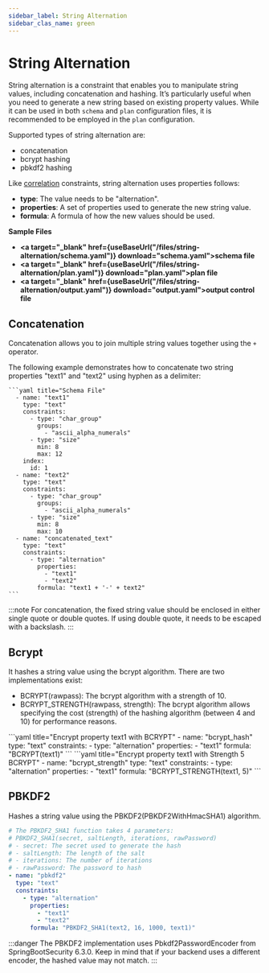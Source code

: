 ```yaml
---
sidebar_label: String Alternation
sidebar_clas_name: green
---
```



# String Alternation
String alternation is a constraint that enables you to manipulate string values, including concatenation and hashing. It’s particularly useful when you need to generate a new string based on existing property values.
While it can be used in both `schema` and `plan` configuration files, it is recommended to be employed in the `plan` configuration.

Supported types of string alternation are:
- concatenation
- bcrypt hashing
- pbkdf2 hashing

Like [correlation](../schema/constraints#correlation) constraints, string alternation uses properties follows:
- **type**: The value needs to be "alternation".
- **properties**: A set of properties used to generate the new string value.
- **formula**: A formula of how the new values should be used.

**Sample Files**
- **<a target="_blank" href={useBaseUrl("/files/string-alternation/schema.yaml")} download="schema.yaml">schema file</a>**
- **<a target="_blank" href={useBaseUrl("/files/string-alternation/plan.yaml")} download="plan.yaml">plan file</a>**
- **<a target="_blank" href={useBaseUrl("/files/string-alternation/output.yaml")} download="output.yaml">output control file</a>**

## Concatenation
Concatenation allows you to join multiple string values together using the `+` operator.

The following example demonstrates how to concatenate two string properties "text1" and "text2" using hyphen as a delimiter:

    ```yaml title="Schema File"
      - name: "text1"
        type: "text"
        constraints:
          - type: "char_group"
            groups:
              - "ascii_alpha_numerals"
          - type: "size"
            min: 8
            max: 12
        index:
          id: 1
      - name: "text2"
        type: "text"
        constraints:
          - type: "char_group"
            groups:
              - "ascii_alpha_numerals"
          - type: "size"
            min: 8
            max: 10
      - name: "concatenated_text"
        type: "text"
        constraints:
          - type: "alternation"
            properties:
              - "text1"
              - "text2"
            formula: "text1 + '-' + text2"
    ```



:::note
For concatenation, the fixed string value should be enclosed in either single quote or double quotes. If using double quote, it needs to be escaped with a backslash.
:::

## Bcrypt
It hashes a string value using the bcrypt algorithm. There are two implementations exist:
- BCRYPT(rawpass): The bcrypt algorithm with a strength of 10.
- BCRYPT_STRENGTH(rawpass, strength): The bcrypt algorithm allows specifying the cost (strength) of the hashing algorithm (between 4 and 10) for performance reasons.

<Tabs defaultValue="bcrypt" groupId="bcrypt">
  <TabItem value="bcrypt" label="BCRYPT Function">
  ```yaml title="Encrypt property text1 with BCRYPT"
  - name: "bcrypt_hash"
    type: "text"
    constraints:
      - type: "alternation"
        properties:
          - "text1"
        formula: "BCRYPT(text1)"
  ```
  </TabItem>
  <TabItem value="bcyrpt2" label="BCRYPT_STRENGTH Function">
    ```yaml title="Encrypt property text1 with Strength 5 BCRYPT"
    - name: "bcrypt_strength"
      type: "text"
      constraints:
        - type: "alternation"
          properties:
            - "text1"
          formula: "BCRYPT_STRENGTH(text1, 5)"
    ```
  </TabItem>
</Tabs>

## PBKDF2
Hashes a string value using the PBKDF2(PBKDF2WithHmacSHA1) algorithm.
```yaml title="Encrypt property text1 with PBKDF2 using the value of text2 as secret"
# The PBKDF2_SHA1 function takes 4 parameters:
# PBKDF2_SHA1(secret, saltLength, iterations, rawPassword)
# - secret: The secret used to generate the hash
# - saltLength: The length of the salt
# - iterations: The number of iterations
# - rawPassword: The password to hash
- name: "pbkdf2"
  type: "text"
  constraints:
    - type: "alternation"
      properties:
        - "text1"
        - "text2"
      formula: "PBKDF2_SHA1(text2, 16, 1000, text1)"
```

:::danger
The PBKDF2 implementation uses Pbkdf2PasswordEncoder from SpringBootSecurity 6.3.0. Keep in mind that if your backend uses a different encoder, the hashed value may not match.
:::


